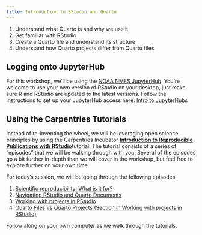 ```yaml
---
title: Introduction to RStudio and Quarto
---
```


::: {.callout-note title="Learning Objectives"}
1.  Understand what Quarto is and why we use it
2.  Get familiar with RStudio
3.  Create a Quarto file and understand its structure
4.  Understand how Quarto projects differ from Quarto files
:::

## Logging onto JupyterHub

For this workshop, we'll be using the [NOAA NMFS JupyterHub](https://nmfs-openscapes.2i2c.cloud/). You're welcome to use your own version of RStudio on your desktop, just make sure R and RStudio are updated to the latest versions. Follow the instructions to set up your JupyterHub access here: [Intro to JupyterHubs](https://nmfs-opensci.github.io/Quarto-Workshop-2024/content/01-intro-to-jupyterhub.html)

## Using the Carpentries Tutorials

Instead of re-inventing the wheel, we will be leveraging open science principles by using the Carpentries Incubator [**Introduction to Reproducible Publications with RStudio**](https://carpentries-incubator.github.io/reproducible-publications-quarto/index.html)tutorial. The tutorial consists of a series of "episodes" that we will be walking through with you. Several of the episodes go a bit further in-depth than we will cover in the workshop, but feel free to explore further on your own time.

For today's session, we will be going through the following episodes:

1.  [Scientific reproducibility: What is it for?](https://carpentries-incubator.github.io/reproducible-publications-quarto/01-repro-project-org/01-introduction/index.html)
2.  [Navigating RStudio and Quarto Documents](https://carpentries-incubator.github.io/reproducible-publications-quarto/02-quarto/01-basic-rstudio/index.html)
3.  [Working with projects in RStudio](https://carpentries-incubator.github.io/reproducible-publications-quarto/02-quarto/02-projects-rstudio/index.html)
4.  [Quarto Files vs Quarto Projects (Section in Working with projects in RStudio)](https://carpentries-incubator.github.io/reproducible-publications-quarto/01-repro-project-org/02-reproducibility/index.html#quarto-projects)

Follow along on your own computer as we walk through the tutorials.